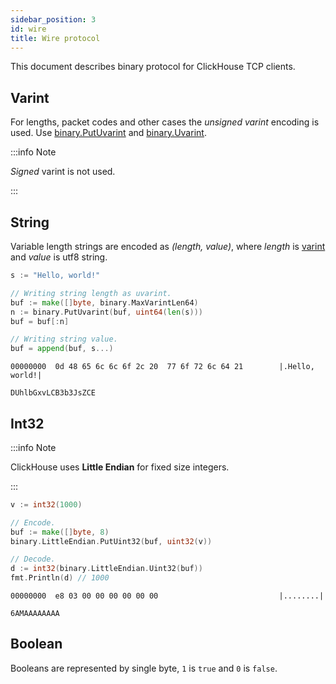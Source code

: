 ```yaml
---
sidebar_position: 3
id: wire
title: Wire protocol
---
```



This document describes binary protocol for ClickHouse TCP clients.

## Varint

For lengths, packet codes and other cases the *unsigned varint* encoding is used.
Use [binary.PutUvarint](https://pkg.go.dev/encoding/binary#PutUvarint) and [binary.Uvarint](https://pkg.go.dev/encoding/binary#Uvarint).

:::info Note

*Signed* varint is not used.

:::

## String

Variable length strings are encoded as *(length, value)*, where *length* is [varint](#varint) and *value* is utf8 string.


```go
s := "Hello, world!"

// Writing string length as uvarint.
buf := make([]byte, binary.MaxVarintLen64)
n := binary.PutUvarint(buf, uint64(len(s)))
buf = buf[:n]

// Writing string value.
buf = append(buf, s...)
```

<Tabs>
<TabItem value="hexdump" label="Hex dump">

```hexdump
00000000  0d 48 65 6c 6c 6f 2c 20  77 6f 72 6c 64 21        |.Hello, world!|
```

</TabItem>
<TabItem value="base64" label="Base64">

```text
DUhlbGxvLCB3b3JsZCE
```

</TabItem>
</Tabs>

## Int32

:::info Note

ClickHouse uses **Little Endian** for fixed size integers.

:::

```go
v := int32(1000)

// Encode.
buf := make([]byte, 8)
binary.LittleEndian.PutUint32(buf, uint32(v))

// Decode.
d := int32(binary.LittleEndian.Uint32(buf))
fmt.Println(d) // 1000
```

<Tabs>
<TabItem value="hexdump" label="Hex dump">

```hexdump
00000000  e8 03 00 00 00 00 00 00                           |........|
```

</TabItem>
<TabItem value="base64" label="Base64">

```text
6AMAAAAAAAA
```

</TabItem>
</Tabs>

## Boolean

Booleans are represented by single byte, `1` is `true` and `0` is `false`.
